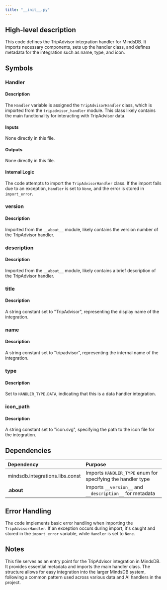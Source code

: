 ```yaml
---
title: "__init__.py"
---
```


## High-level description
This code defines the TripAdvisor integration handler for MindsDB. It imports necessary components, sets up the handler class, and defines metadata for the integration such as name, type, and icon.

## Symbols

### Handler
#### Description
The `Handler` variable is assigned the `TripAdvisorHandler` class, which is imported from the `tripadvisor_handler` module. This class likely contains the main functionality for interacting with TripAdvisor data.

#### Inputs
None directly in this file.

#### Outputs
None directly in this file.

#### Internal Logic
The code attempts to import the `TripAdvisorHandler` class. If the import fails due to an exception, `Handler` is set to `None`, and the error is stored in `import_error`.

### version
#### Description
Imported from the `__about__` module, likely contains the version number of the TripAdvisor handler.

### description
#### Description
Imported from the `__about__` module, likely contains a brief description of the TripAdvisor handler.

### title
#### Description
A string constant set to "TripAdvisor", representing the display name of the integration.

### name
#### Description
A string constant set to "tripadvisor", representing the internal name of the integration.

### type
#### Description
Set to `HANDLER_TYPE.DATA`, indicating that this is a data handler integration.

### icon_path
#### Description
A string constant set to "icon.svg", specifying the path to the icon file for the integration.

## Dependencies
| Dependency | Purpose |
|:-----------|:--------|
| mindsdb.integrations.libs.const | Imports `HANDLER_TYPE` enum for specifying the handler type |
| .__about__ | Imports `__version__` and `__description__` for metadata |

## Error Handling
The code implements basic error handling when importing the `TripAdvisorHandler`. If an exception occurs during import, it's caught and stored in the `import_error` variable, while `Handler` is set to `None`.

## Notes
This file serves as an entry point for the TripAdvisor integration in MindsDB. It provides essential metadata and imports the main handler class. The structure allows for easy integration into the larger MindsDB system, following a common pattern used across various data and AI handlers in the project.